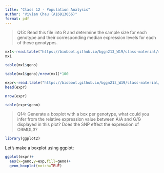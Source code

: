 ```yaml
---
title: "Class 12 - Population Analysis"
author: "Vivian Chau (A16913056)"
format: pdf
---
```


> Q13: Read this file into R and determine the sample size for each genotype and their
corresponding median expression levels for each of these genotypes.

```r
mx1<-read.table("https://bioboot.github.io/bggn213_W19/class-material/rs8067378_ENSG00000172057.6.txt")
mx1

```

```r
table(mx1$geno)
```

```r
table(mx1$geno)/nrow(mx1)*100
```

```r
expr<-read.table("https://bioboot.github.io/bggn213_W19/class-material/rs8067378_ENSG00000172057.6.txt")
head(expr)
```

```r
nrow(expr)
```

```r
table(expr$geno)
```

> Q14: Generate a boxplot with a box per genotype, what could you infer from the relative
expression value between A/A and G/G displayed in this plot? Does the SNP effect the
expression of ORMDL3?

```r
library(ggplot2)
```

Let's make a boxplot using ggplot:
```r
ggplot(expr)+
  aes(x=geno,y=exp,fill=geno)+ 
  geom_boxplot(notch=TRUE)
```

